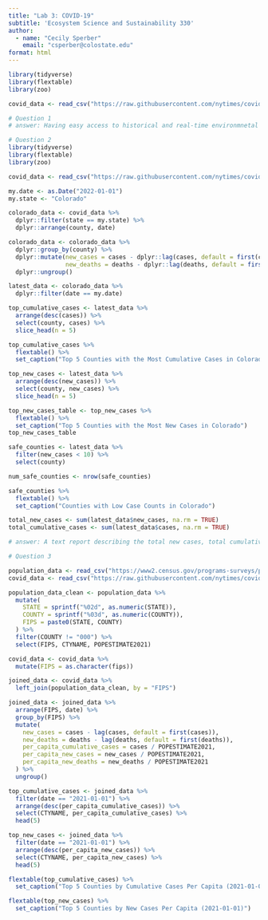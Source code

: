 ```yaml
---
title: "Lab 3: COVID-19"
subtitle: 'Ecosystem Science and Sustainability 330'
author: 
  - name: "Cecily Sperber"
    email: "csperber@colostate.edu"
format: html
---
```


```r
library(tidyverse)  
library(flextable)  
library(zoo) 

covid_data <- read_csv("https://raw.githubusercontent.com/nytimes/covid-19-data/master/us-counties.csv")

```

```r
# Question 1
# answer: Having easy access to historical and real-time environmnetal data shapes our understanding of climate trends, resource management, and public health by giving the public and scientists/researches the ability to analyze and study trends and patterns as well as create predictions for the future. When this data disappears or becomes inaccessible, it could create challenges for the public and scientists/researchers to understand what is happening in the real world.
```

```r
# Question 2
library(tidyverse)  
library(flextable)
library(zoo)

covid_data <- read_csv("https://raw.githubusercontent.com/nytimes/covid-19-data/master/us-counties.csv")

my.date <- as.Date("2022-01-01")  
my.state <- "Colorado"  

colorado_data <- covid_data %>%
  dplyr::filter(state == my.state) %>%  
  dplyr::arrange(county, date)

colorado_data <- colorado_data %>%
  dplyr::group_by(county) %>%
  dplyr::mutate(new_cases = cases - dplyr::lag(cases, default = first(cases)),
                new_deaths = deaths - dplyr::lag(deaths, default = first(deaths))) %>%
  dplyr::ungroup()

latest_data <- colorado_data %>%
  dplyr::filter(date == my.date)  

top_cumulative_cases <- latest_data %>%
  arrange(desc(cases)) %>%
  select(county, cases) %>%
  slice_head(n = 5)

top_cumulative_cases %>%
  flextable() %>%
  set_caption("Top 5 Counties with the Most Cumulative Cases in Colorado")

top_new_cases <- latest_data %>%
  arrange(desc(new_cases)) %>%
  select(county, new_cases) %>%
  slice_head(n = 5)

top_new_cases_table <- top_new_cases %>%
  flextable() %>%
  set_caption("Top 5 Counties with the Most New Cases in Colorado")
top_new_cases_table

safe_counties <- latest_data %>%
  filter(new_cases < 10) %>%
  select(county)

num_safe_counties <- nrow(safe_counties)

safe_counties %>%
  flextable() %>%
  set_caption("Counties with Low Case Counts in Colorado")

total_new_cases <- sum(latest_data$new_cases, na.rm = TRUE)
total_cumulative_cases <- sum(latest_data$cases, na.rm = TRUE)

# answer: A text report describing the total new cases, total cumulative cases, and number of safe counties

```

```r
# Question 3

population_data <- read_csv("https://www2.census.gov/programs-surveys/popest/datasets/2020-2021/counties/totals/co-est2021-alldata.csv")
covid_data <- read_csv("https://raw.githubusercontent.com/nytimes/covid-19-data/master/us-counties.csv")

population_data_clean <- population_data %>%
  mutate(
    STATE = sprintf("%02d", as.numeric(STATE)),   
    COUNTY = sprintf("%03d", as.numeric(COUNTY)), 
    FIPS = paste0(STATE, COUNTY)                  
  ) %>%
  filter(COUNTY != "000") %>%
  select(FIPS, CTYNAME, POPESTIMATE2021)       

covid_data <- covid_data %>%
  mutate(FIPS = as.character(fips)) 

joined_data <- covid_data %>%
  left_join(population_data_clean, by = "FIPS")

joined_data <- joined_data %>%
  arrange(FIPS, date) %>%
  group_by(FIPS) %>%
  mutate(
    new_cases = cases - lag(cases, default = first(cases)), 
    new_deaths = deaths - lag(deaths, default = first(deaths)),  
    per_capita_cumulative_cases = cases / POPESTIMATE2021,
    per_capita_new_cases = new_cases / POPESTIMATE2021,
    per_capita_new_deaths = new_deaths / POPESTIMATE2021
  ) %>%
  ungroup()

top_cumulative_cases <- joined_data %>%
  filter(date == "2021-01-01") %>%
  arrange(desc(per_capita_cumulative_cases)) %>%
  select(CTYNAME, per_capita_cumulative_cases) %>%
  head(5)

top_new_cases <- joined_data %>%
  filter(date == "2021-01-01") %>%
  arrange(desc(per_capita_new_cases)) %>%
  select(CTYNAME, per_capita_new_cases) %>%
  head(5)

flextable(top_cumulative_cases) %>%
  set_caption("Top 5 Counties by Cumulative Cases Per Capita (2021-01-01)")

flextable(top_new_cases) %>%
  set_caption("Top 5 Counties by New Cases Per Capita (2021-01-01)")


```